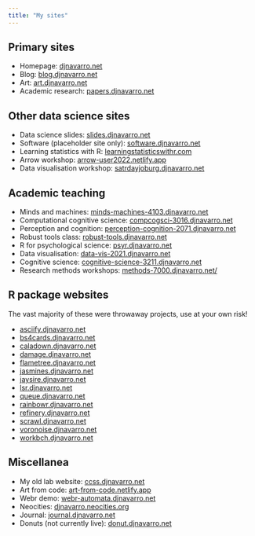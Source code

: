 ```yaml
---
title: "My sites"
---
```


## Primary sites

- Homepage: [djnavarro.net](https://djnavarro.net)
- Blog: [blog.djnavarro.net](https://blog.djnavarro.net)
- Art: [art.djnavarro.net](https://art.djnavarro.net)
- Academic research: [papers.djnavarro.net](https://papers.djnavarro.net)

## Other data science sites

- Data science slides: [slides.djnavarro.net](https://slides.djnavarro.net)
- Software (placeholder site only): [software.djnavarro.net](https://software.djnavarro.net)
- Learning statistics with R: [learningstatisticswithr.com](https://learningstatisticswithr.com)
- Arrow workshop: [arrow-user2022.netlify.app](https://arrow-user2022.netlify.app)
- Data visualisation workshop: [satrdayjoburg.djnavarro.net](https://satrdayjoburg.djnavarro.net)

## Academic teaching

- Minds and machines: [minds-machines-4103.djnavarro.net](minds-machines-4103.djnavarro.net/)
- Computational cognitive science: [compcogsci-3016.djnavarro.net](https://compcogsci-3016.djnavarro.net/)
- Perception and cognition: [perception-cognition-2071.djnavarro.net](https://perception-cognition-2071.djnavarro.net)
- Robust tools class: [robust-tools.djnavarro.net](https://robust-tools.djnavarro.net/)
- R for psychological science: [psyr.djnavarro.net](https://psyr.djnavarro.net)
- Data visualisation: [data-vis-2021.djnavarro.net](https://data-vis-2021.djnavarro.net)
- Cognitive science: [cognitive-science-3211.djnavarro.net](https://cognitive-science-3211.djnavarro.net)
- Research methods workshops: [methods-7000.djnavarro.net/](https://methods-7000.djnavarro.net/)

## R package websites

The vast majority of these were throwaway projects, use at your own risk!

- [asciify.djnavarro.net](https://asciify.djnavarro.net)
- [bs4cards.djnavarro.net](https://bs4cards.djnavarro.net)
- [caladown.djnavarro.net](https://caladown.djnavarro.net)
- [damage.djnavarro.net](https://damage.djnavarro.net)
- [flametree.djnavarro.net](https://flametree.djnavarro.net)
- [jasmines.djnavarro.net](https://jasmines.djnavarro.net)
- [jaysire.djnavarro.net](https://jaysire.djnavarro.net)
- [lsr.djnavarro.net](https://lsr.djnavarro.net)
- [queue.djnavarro.net](https://queue.djnavarro.net)
- [rainbowr.djnavarro.net](https://rainbowr.djnavarro.net)
- [refinery.djnavarro.net](https://refinery.djnavarro.net)
- [scrawl.djnavarro.net](https://scrawl.djnavarro.net)
- [voronoise.djnavarro.net](https://voronoise.djnavarro.net)
- [workbch.djnavarro.net](https://workbch.djnavarro.net)

## Miscellanea

- My old lab website: [ccss.djnavarro.net](https://ccss.djnavarro.net/)
- Art from code: [art-from-code.netlify.app](https://art-from-code.netlify.app)
- Webr demo: [webr-automata.djnavarro.net](https://webr-automata.djnavarro.net)
- Neocities: [djnavarro.neocities.org](https://djnavarro.neocities.org/)
- Journal: [journal.djnavarro.net](https://journal.djnavarro.net)
- Donuts (not currently live): [donut.djnavarro.net](https://donut.djnavarro.net)

